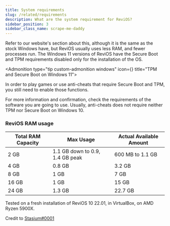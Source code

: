 ```yaml
---
title: System requirements
slug: /related/requirements
description: What are the system requirement for ReviOS?
sidebar_position: 3
sidebar_class_name: scrape-me-daddy
---
```




Refer to our website's section about this, although it is the same as the stock Windows have, but ReviOS usually uses less RAM, and fewer processes run. The Windows 11 versions of ReviOS have the Secure Boot and TPM requirements disabled only for the installation of the OS.


<Admonition type="tip custom-admonition windows" icon={<i class="fa-brands fa-windows fa-lg"></i>} title="TPM and Secure Boot on Windows 11">
  <p>
	In order to play games or use anti-cheats that require Secure Boot and TPM, you still need to enable those functions. 
	<p> </p>
	For more information and confirmation, check the requirements of the software you are going to use. Usually, anti-cheats does not require neither TPM nor Secure Boot on Windows 10.
  </p>
</Admonition>

### ReviOS RAM usage

| Total RAM Capacity | Max Usage                       | Actual Available Amount |
| ------------------ | ------------------------------- | ----------------------- |
| 2 GB               | 1.1 GB down to 0.9, 1.4 GB peak | 600 MB to 1.1 GB        |
| 4 GB               | 0.8 GB                          | 3.2 GB                  |
| 8 GB               | 1 GB                            | 7 GB                    |
| 16 GB              | 1 GB                            | 15 GB                   |
| 24 GB              | 1.3 GB                          | 22.7 GB                 |

Tested on a fresh installation of ReviOS 10 22.01, in VirtualBox, on AMD Ryzen 5900X.

Credit to [Stasium#0001](https://stasium.dev/)